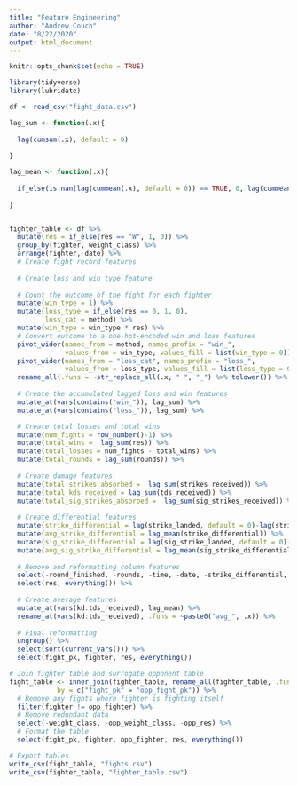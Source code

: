 ```yaml
---
title: "Feature Engineering"
author: "Andrew Couch"
date: "8/22/2020"
output: html_document
---
```


```r
knitr::opts_chunk$set(echo = TRUE)
```

```r
library(tidyverse)
library(lubridate)

df <- read_csv("fight_data.csv")
```

```r
lag_sum <- function(.x){
  
  lag(cumsum(.x), default = 0)
  
}

lag_mean <- function(.x){
  
  if_else(is.nan(lag(cummean(.x), default = 0)) == TRUE, 0, lag(cummean(.x), default = 0)) 
  
}


fighter_table <- df %>% 
  mutate(res = if_else(res == "W", 1, 0)) %>% 
  group_by(fighter, weight_class) %>% 
  arrange(fighter, date) %>% 
  # Create fight record features 
  
  # Create loss and win type feature
  
  # Count the outcome of the fight for each fighter
  mutate(win_type = 1) %>% 
  mutate(loss_type = if_else(res == 0, 1, 0),
         loss_cat = method) %>% 
  mutate(win_type = win_type * res) %>% 
  # Convert outcome to a one-hot-encoded win and loss features 
  pivot_wider(names_from = method, names_prefix = "win_", 
              values_from = win_type, values_fill = list(win_type = 0)) %>% 
  pivot_wider(names_from = "loss_cat", names_prefix = "loss_", 
              values_from = loss_type, values_fill = list(loss_type = 0)) %>% 
  rename_all(.funs = ~str_replace_all(.x, " ", "_") %>% tolower()) %>% 
  
  # Create the accumulated lagged loss and win features 
  mutate_at(vars(contains("win_")), lag_sum) %>% 
  mutate_at(vars(contains("loss_")), lag_sum) %>% 

  # Create total losses and total wins 
  mutate(num_fights = row_number()-1) %>% 
  mutate(total_wins =  lag_sum(res)) %>% 
  mutate(total_losses = num_fights - total_wins) %>% 
  mutate(total_rounds = lag_sum(rounds)) %>% 
  
  # Create damage features 
  mutate(total_strikes_absorbed =  lag_sum(strikes_received)) %>% 
  mutate(total_kds_received = lag_sum(tds_received)) %>% 
  mutate(total_sig_strikes_absorbed =  lag_sum(sig_strikes_received)) %>% 
  
  # Create differential features 
  mutate(strike_differential = lag(strike_landed, default = 0)-lag(strikes_received, default = 0)) %>% 
  mutate(avg_strike_differential = lag_mean(strike_differential)) %>% 
  mutate(sig_strike_differential = lag(sig_strike_landed, default = 0)-lag(sig_strikes_received, default = 0)) %>% 
  mutate(avg_sig_strike_differential = lag_mean(sig_strike_differential)) %>% 
  
  # Remove and reformatting column features
  select(-round_finished, -rounds, -time, -date, -strike_differential, -sig_strike_differential) %>%
  select(res, everything()) %>% 
  
  # Create average features 
  mutate_at(vars(kd:tds_received), lag_mean) %>% 
  rename_at(vars(kd:tds_received), .funs = ~paste0("avg_", .x)) %>% 
  
  # Final reformatting 
  ungroup() %>% 
  select(sort(current_vars())) %>% 
  select(fight_pk, fighter, res, everything())

```




```r

# Join fighter table and surrogate opponent table
fight_table <- inner_join(fighter_table, rename_all(fighter_table, .funs = ~paste0("opp_", .x)), 
            by = c("fight_pk" = "opp_fight_pk")) %>% 
  # Remove any fights where fighter is fighting itself
  filter(fighter != opp_fighter) %>% 
  # Remove redundant data 
  select(-weight_class, -opp_weight_class, -opp_res) %>% 
  # Format the table 
  select(fight_pk, fighter, opp_fighter, res, everything())

```

```r
# Export tables 
write_csv(fight_table, "fights.csv")
write_csv(fighter_table, "fighter_table.csv")
```



